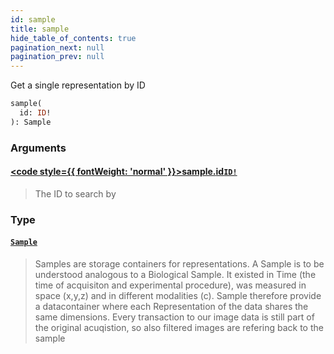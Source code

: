 ```yaml
---
id: sample
title: sample
hide_table_of_contents: true
pagination_next: null
pagination_prev: null
---
```








Get a single representation by ID

```graphql
sample(
  id: ID!
): Sample
```


### Arguments

#### [<code style={{ fontWeight: 'normal' }}>sample.<b>id</b></code>](#)<Bullet />[`ID!`](/docs/schemas/mikro/scalars/id) <Badge class="secondary" text="non-null"/> <Badge class="secondary" text="scalar"/>
> The ID to search by
> 

### Type

#### [`Sample`](/docs/schemas/mikro/objects/sample) <Badge class="secondary" text="object"/>
> Samples are storage containers for representations. A Sample is to be understood analogous to a Biological Sample. It existed in Time (the time of acquisiton and experimental procedure), was measured in space (x,y,z) and in different modalities (c). Sample therefore provide a datacontainer where each Representation of the data shares the same dimensions. Every transaction to our image data is still part of the original acuqistion, so also filtered images are refering back to the sample
> 





